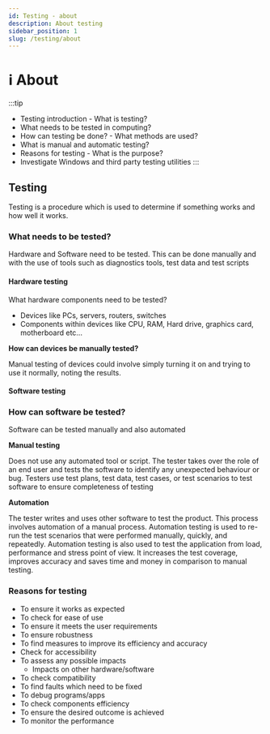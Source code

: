 ```yaml
---
id: Testing - about
description: About testing
sidebar_position: 1
slug: /testing/about
---
```


# ℹ️ About


:::tip
- Testing introduction - What is testing?
- What needs to be tested in computing?
- How can testing be done? - What methods are used?
- What is manual and automatic testing?
- Reasons for testing - What is the purpose?
- Investigate Windows and third party testing utilities
:::

## Testing

Testing is a procedure which is used to determine if something works and how well it works.

### What needs to be tested?

Hardware and Software need to be tested. 
This can be done manually and with the use of tools such as diagnostics tools, test data and test scripts

#### Hardware testing

What hardware components need to be tested?

- Devices like PCs, servers, routers, switches
- Components within devices like CPU, RAM, Hard drive, graphics card, motherboard etc...

**How can devices be manually tested?**

Manual testing of devices could involve simply turning it on and trying to use it normally, noting the results. 

#### Software testing

### How can software be tested?

Software can be tested manually and also automated

**Manual testing**

Does not use any automated tool or script. The tester takes over the role of an end user and tests the software to identify any unexpected behaviour or bug. 
Testers use test plans, test data, test cases, or test scenarios to test software to ensure completeness of testing

**Automation**

The tester writes and uses other software to test the product. This process involves automation of a manual process. Automation testing is used to re-run the test scenarios that were performed manually, quickly, and repeatedly.
Automation testing is also used to test the application from load, performance and stress point of view. It increases the test coverage, improves accuracy and saves time and money in comparison to manual testing.

### Reasons for testing

- To ensure it works as expected
- To check for ease of use
- To ensure it meets the user requirements
- To ensure robustness
- To find measures to improve its efficiency and accuracy
- Check for accessibility
- To assess any possible impacts
    - Impacts on other hardware/software
- To check compatibility
- To find faults which need to be fixed
- To debug programs/apps
- To check components efficiency
- To ensure the desired outcome is achieved
- To monitor the performance